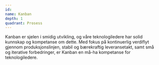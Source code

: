 ```yaml
---
id:
name: Kanban
depth: 1
quadrant: Prosess
---
```


Kanban er sjelen i smidig utvikling, og våre teknologiledere har solid kunnskap og kompetanse om dette.
Med fokus på kontinuerlig verdiflyt gjennom produksjonslinjen, stabil og bærekraftig leveransetakt, samt små og iterative forbedringer, er Kanban en må-ha kompetanse for teknologiledere.
